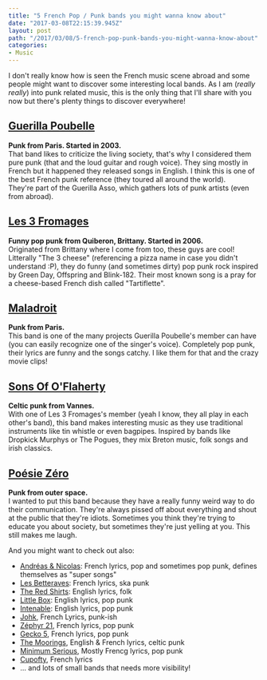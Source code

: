 ```yaml
---
title: "5 French Pop / Punk bands you might wanna know about"
date: "2017-03-08T22:15:39.945Z"
layout: post
path: "/2017/03/08/5-french-pop-punk-bands-you-might-wanna-know-about"
categories:
- Music
---
```

I don't really know how is seen the French music scene abroad and some people might want to discover some interesting local bands. As I am (_really really_) into punk related music, this is the only thing that I'll share with you now but there's plenty things to discover everywhere!

## [Guerilla Poubelle](https://open.spotify.com/artist/28EqKeX9NMNRu7OC0jKHnF)

**Punk from Paris. Started in 2003.**  
That band likes to criticize the living society, that's why I considered them pure punk (that and the loud guitar and rough voice). They sing mostly in French but it happened they released songs in English. I think this is one of the best French punk reference (they toured all around the world).  
They're part of the Guerilla Asso, which gathers lots of punk artists (even from abroad).

<YouTube id="BGqyFADht4o" />

## [Les 3 Fromages](https://open.spotify.com/artist/0Ik5xuEihdT9P1Yw6QSsLt)

**Funny pop punk from Quiberon, Brittany. Started in 2006.**  
Originated from Brittany where I come from too, these guys are cool! Litterally "The 3 cheese" (referencing a pizza name in case you didn't understand :P), they do funny (and sometimes dirty) pop punk rock inspired by Green Day, Offspring and Blink-182. Their most known song is a pray for a cheese-based French dish called "Tartiflette".

<YouTube id="5SnOOI58ckA" />

## [Maladroit](https://open.spotify.com/artist/27GbHG3sA2hfRdkIJMSA5T)

**Punk from Paris.**  
This band is one of the many projects Guerilla Poubelle's member can have (you can easily recognize one of the singer's voice). Completely pop punk, their lyrics are funny and the songs catchy. I like them for that and the crazy movie clips!

<YouTube id="guzntuEYy_w" />

## [Sons Of O'Flaherty](https://open.spotify.com/artist/33OTDyIsjwTcbGEF22FU8H)

**Celtic punk from Vannes.**  
With one of Les 3 Fromages's member (yeah I know, they all play in each other's band), this band makes interesting music as they use traditional instruments like tin whistle or even bagpipes. Inspired by bands like Dropkick Murphys or The Pogues, they mix Breton music, folk songs and irish classics.

<YouTube id="SYZck_iL_60" />

## [Poésie Zéro](https://open.spotify.com/artist/35yJOJwlZ36xiU1OWkPRAk)

**Punk from outer space.**  
I wanted to put this band because they have a really funny weird way to do their communication. They're always pissed off about everything and shout at the public that they're idiots. Sometimes you think they're trying to educate you about society, but sometimes they're just yelling at you. This still makes me laugh.

<YouTube id="FGJ8bk8FNt8" />

And you might want to check out also:

- [Andréas & Nicolas](https://open.spotify.com/artist/7dJh8GOZgNCCIvGbiocfkC): French lyrics, pop and sometimes pop punk, defines themselves as "super songs"
- [Les Betteraves](https://open.spotify.com/artist/2AOohEcXO2n9V2sbVreQJh): French lyrics, ska punk
- [The Red Shirts](https://facebook.com/theredshirtsfolk/): English lyrics, folk
- [Little Box](https://littlebox.bandcamp.com/): English lyrics, pop punk
- [Intenable](https://open.spotify.com/artist/4AhpUy7yJ22v7OFk6Z4s0k): English lyrics, pop punk
- [Johk](https://open.spotify.com/artist/7zKHlRJX9nmODII2VOABf9), French Lyrics, punk-ish
- [Zéphyr 21](https://open.spotify.com/artist/3OFJwVl0Y6ceUXMvc1SFHC), French lyrics, pop punk
- [Gecko 5](https://open.spotify.com/artist/5Eq2kYP2QiAZ3nXQEntyO8), French lyrics, pop punk
- [The Moorings](https://open.spotify.com/artist/5WheeiaywXHhTfJk3lbbSJ), English & French lyrics, celtic punk
- [Minimum Serious](https://open.spotify.com/artist/72sA8w7pjvqRQpWsR1XyQQ), Mostly Frencg lyrics, pop punk
- [Cupofty](https://open.spotify.com/artist/72ncuDFbWNGrCyC8OLNpPV), French lyrics
- ... and lots of small bands that needs more visibility!
